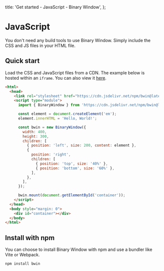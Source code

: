 

  title: 'Get started - JavaScript - Binary Window',
};

# JavaScript

You don't need any build tools to use Binary Window. Simply include the CSS and JS files in your HTML file.

## Quick start

Load the CSS and JavaScript files from a CDN. The example below is hosted within an `iframe`. You can also view it <a href={demoPath}>here</a>.

<Example />

```html
<html>
  <head>
    <link rel="stylesheet" href="https://cdn.jsdelivr.net/npm/bwin@latest/dist/bwin.css" />
    <script type="module">
      import { BinaryWindow } from 'https://cdn.jsdelivr.net/npm/bwin@latest/dist/bwin.min.js';

      const element = document.createElement('em');
      element.innerHTML = 'Hello, World!';

      const bwin = new BinaryWindow({
        width: 400,
        height: 300,
        children: [
          { position: 'left', size: 200, content: element },
          {
            position: 'right',
            children: [
              { position: 'top', size: '40%' },
              { position: 'bottom', size: '60%' },
            ],
          },
        ],
      });

      bwin.mount(document.getElementById('container'));
    </script>
  </head>
  <body style="margin: 0">
    <div id="container"></div>
  </body>
</html>
```

## Install with npm

You can choose to install Binary Window with npm and use a bundler like Vite or Webpack.

```bash
npm install bwin
```
